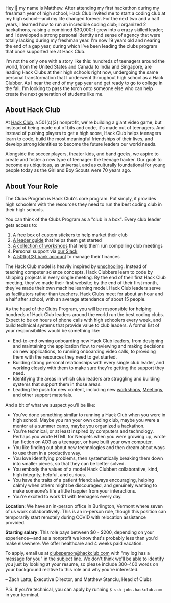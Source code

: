 Hey 👋 my name is Matthew. After attending my first hackathon during my freshman year of high school, Hack Club invited me to start a coding club at my high school—and my life changed forever. For the next two and a half years, I learned how to run an incredible coding club; I organized 2 hackathons, raising a combined $30,000; I grew into a crazy skilled leader; and I developed a strong personal identity and sense of agency that were totally lacking during my freshman year. I'm now 19 years old and nearing the end of a gap year, during which I've been leading the clubs program that once supported me at Hack Club.

I'm not the only one with a story like this: hundreds of teenagers around the world, from the United States and Canada to India and Singapore, are leading Hack Clubs at their high schools right now, undergoing the same personal transformation that I underwent throughout high school as a Hack Clubber. As I near the end of my gap year and get ready to go to college in the fall, I'm looking to pass the torch onto someone else who can help create the next generation of students like me.

## About Hack Club

At [Hack Club](https://hackclub.com), a 501(c)(3) nonprofit, we're building a giant video game, but instead of being made out of bits and code, it's made out of teenagers. And instead of pushing players to get a high score, Hack Club helps teenagers learn to code, build the most meaningful friendships of their lives, and develop strong identities to become the future leaders our world needs.

Alongside the soccer players, theater kids, and band geeks, we aspire to create and foster a new type of teenager: the teenage hacker. Our goal: to become as ubiquitous, as universal, and as culturally foundational for young people today as the Girl and Boy Scouts were 70 years ago.

## About Your Role

The Clubs Program is Hack Club's core program. Put simply, it provides high schoolers with the resources they need to run the best coding club in their high schools.

You can think of the Clubs Program as a "club in a box". Every club leader gets access to:

1. A free box of custom stickers to help market their club
2. [A leader guide](https://meetings.hackclub.com) that helps them get started
3. [A collection of workshops](https://workshops.hackclub.com) that help them run compelling club meetings
4. Personal support via [our Slack](https://hackclub.com/slack)
5. [A 501(c)(3) bank account](https://hackclub.com/bank) to manage their finances

The Hack Club model is heavily inspired by [unschooling](https://en.wikipedia.org/wiki/Unschooling). Instead of teaching computer science concepts, Hack Clubbers learn to code by shipping projects in every single meeting. By the end of their first Hack Club meeting, they've made their first website; by the end of their first month, they've made their own machine learning model. Hack Club leaders serve as facilitators rather than teachers. Hack Clubs meet for about an hour and a half after school, with an average attendance of about 15 people.

As the head of the Clubs Program, you will be responsible for helping hundreds of Hack Club leaders around the world run the best coding clubs. Expect to be on hours of phone calls with high schoolers every week, and build technical systems that provide value to club leaders. A formal list of your responsibilites would be something like:

- End-to-end owning onboarding new Hack Club leaders, from designing and maintaining the application flow, to reviewing and making decisions on new applications, to running onboarding video calls, to providing them with the resources they need to get started.
- Building strong personal relationships with every single club leader, and working closely with them to make sure they're getting the support they need.
- Identifying the areas in which club leaders are struggling and building systems that support them in those areas.
- Leading the push for new content, including new [workshops](https://workshops.hackclub.com), [Meetings](https://meetings.hackclub.com), and other support materials.

And a bit of what we suspect you'll be like:

- You've done something similar to running a Hack Club when you were in high school. Maybe you ran your own coding club, maybe you were a mentor at a summer camp, maybe you organized a hackathon.
- You're technical, or at least inspired by computers and technology. Perhaps you wrote HTML for Neopets when you were growing up, wrote fan fiction on AO3 as a teenager, or have built your own computer.
- You like finding out about new technologies and then dream about ways to use them in a productive way.
- You love identifying problems, then systematically breaking them down into smaller pieces, so that they can be better solved.
- You embody the values of a model Hack Clubber: collaborative, kind, high integrity, helpful, and curious.
- You have the traits of a patient friend: always encouraging, helping calmly when others might be discouraged, and genuinely wanting to make someone's life a little happier from your interactions.
- You're excited to work 1:1 with teenagers every day.

**Location**: We have an in-person office in Burlington, Vermont where seven of us work collaboratively. This is an in-person role, though this position can temporarily start remotely during COVID with relocation assistance provided.

**Starting salary**: This role pays between $0 - $200, depending on your experience—and as a nonprofit we know that's probably less than you'd make elsewhere. We offer healthcare and 4 weeks paid vacation.

To apply, email us at clubsperson@hackclub.com with "my log has a message for you" in the subject line. We don't think we'll be able to identify you just by looking at your resume, so please include 300-400 words on your background relative to this role and why you're interested.

– Zach Latta, Executive Director, and Matthew Stanciu, Head of Clubs

P.S. If you're technical, you can apply by running `$ ssh jobs.hackclub.com` in your terminal.